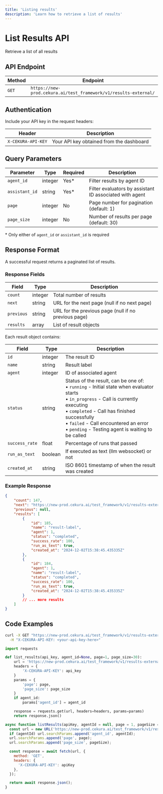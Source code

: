 ---
title: 'Listing results'
description: 'Learn how to retrieve a list of results'
---

# List Results API
Retrieve a list of all results

## API Endpoint

| Method | Endpoint |
|--------|----------|
| `GET` | `https://new-prod.cekura.ai/test_framework/v1/results-external/` |

## Authentication

Include your API key in the request headers:

| Header | Description |
|--------|--------|
| `X-CEKURA-API-KEY` | Your API key obtained from the dashboard |

## Query Parameters

| Parameter | Type | Required | Description |
|-----------|------|----------|-------------|
| `agent_id` | integer | Yes* | Filter results by agent ID |
| `assistant_id` | string | Yes* | Filter evaluators by assistant ID associated with agent |
| `page` | integer | No | Page number for pagination (default: 1) |
| `page_size` | integer | No | Number of results per page (default: 30) |

\* Only either of `agent_id` or `assistant_id` is required

## Response Format

A successful request returns a paginated list of results.

### Response Fields

| Field | Type | Description |
|-------|------|-------------|
| `count` | integer | Total number of results |
| `next` | string | URL for the next page (null if no next page) |
| `previous` | string | URL for the previous page (null if no previous page) |
| `results` | array | List of result objects |

Each result object contains:

| Field | Type | Description |
|-------|------|-------------|
| `id` | integer | The result ID |
| `name` | string | Result label |
| `agent` | integer | ID of associated agent |
| `status` | string | Status of the result, can be one of:<br/>• `running` - Initial state when evaluator starts<br/>• `in_progress` - Call is currently executing<br/>• `completed` - Call has finished successfully<br/>• `failed` - Call encountered an error<br/>• `pending` - Testing agent is waiting to be called |
| `success_rate` | float | Percentage of runs that passed |
| `run_as_text` | boolean | If executed as text (llm websocket) or not |
| `created_at` | string | ISO 8601 timestamp of when the result was created |

### Example Response

```json
{
    "count": 147,
    "next": "https://new-prod.cekura.ai/test_framework/v1/results-external/?agent_id=1&page=1",
    "previous": null,
    "results": [
        {
            "id": 185,
            "name": "result-label",
            "agent": 1,
            "status": "completed",
            "success_rate": 100,
            "run_as_text": true,
            "created_at": "2024-12-02T15:38:45.435335Z"
        },
        {
            "id": 184,
            "agent": 1,
            "name": "result-label",
            "status": "completed",
            "success_rate": 100,
            "run_as_text": true,
            "created_at": "2024-12-02T15:38:45.435335Z"
        }
        // ... more results
    ]
}
```

## Code Examples

<CodeGroup>

```bash Curl
curl -X GET "https://new-prod.cekura.ai/test_framework/v1/results-external/?agent_id=1" \
  -H "X-CEKURA-API-KEY: <your-api-key-here>"
```

```python Python
import requests

def list_results(api_key, agent_id=None, page=1, page_size=30):
    url = 'https://new-prod.cekura.ai/test_framework/v1/results-external/'
    headers = {
        'X-CEKURA-API-KEY': api_key
    }
    params = {
        'page': page,
        'page_size': page_size
    }
    if agent_id:
        params['agent_id'] = agent_id

    response = requests.get(url, headers=headers, params=params)
    return response.json()
```

```javascript JavaScript
async function listResults(apiKey, agentId = null, page = 1, pageSize = 30) {
  const url = new URL('https://new-prod.cekura.ai/test_framework/v1/results-external/');
  if (agentId) url.searchParams.append('agent_id', agentId);
  url.searchParams.append('page', page);
  url.searchParams.append('page_size', pageSize);

  const response = await fetch(url, {
    method: 'GET',
    headers: {
      'X-CEKURA-API-KEY': apiKey
    },
  });

  return await response.json();
}
```
</CodeGroup>
